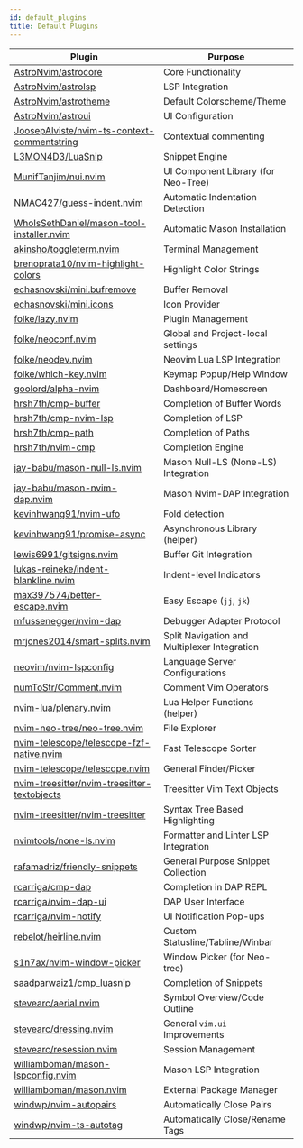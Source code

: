 ```yaml
---
id: default_plugins
title: Default Plugins
---
```


| Plugin                                                                                                        | Purpose                                      |
| ------------------------------------------------------------------------------------------------------------- | -------------------------------------------- |
| [AstroNvim/astrocore](https://github.com/AstroNvim/astrocore)                                                 | Core Functionality                           |
| [AstroNvim/astrolsp](https://github.com/AstroNvim/astrolsp)                                                   | LSP Integration                              |
| [AstroNvim/astrotheme](https://github.com/AstroNvim/astrotheme)                                               | Default Colorscheme/Theme                    |
| [AstroNvim/astroui](https://github.com/AstroNvim/astroui)                                                     | UI Configuration                             |
| [JoosepAlviste/nvim-ts-context-commentstring](https://github.com/JoosepAlviste/nvim-ts-context-commentstring) | Contextual commenting                        |
| [L3MON4D3/LuaSnip](https://github.com/L3MON4D3/LuaSnip)                                                       | Snippet Engine                               |
| [MunifTanjim/nui.nvim](https://github.com/MunifTanjim/nui.nvim)                                               | UI Component Library (for Neo-Tree)          |
| [NMAC427/guess-indent.nvim](https://github.com/NMAC427/guess-indent.nvim)                                     | Automatic Indentation Detection              |
| [WhoIsSethDaniel/mason-tool-installer.nvim](https://github.com/WhoIsSethDaniel/mason-tool-installer.nvim)                                     | Automatic Mason Installation              |
| [akinsho/toggleterm.nvim](https://github.com/akinsho/toggleterm.nvim)                                         | Terminal Management                          |
| [brenoprata10/nvim-highlight-colors](https://github.com/brenoprata10/nvim-highlight-colors)                   | Highlight Color Strings                      |
| [echasnovski/mini.bufremove](https://github.com/echasnovski/mini.bufremove)                                   | Buffer Removal                               |
| [echasnovski/mini.icons](https://github.com/echasnovski/mini.icons)                                           | Icon Provider                                |
| [folke/lazy.nvim](https://github.com/folke/lazy.nvim)                                                         | Plugin Management                            |
| [folke/neoconf.nvim](https://github.com/folke/neoconf.nvim)                                                   | Global and Project-local settings            |
| [folke/neodev.nvim](https://github.com/folke/neodev.nvim)                                                     | Neovim Lua LSP Integration                   |
| [folke/which-key.nvim](https://github.com/folke/which-key.nvim)                                               | Keymap Popup/Help Window                     |
| [goolord/alpha-nvim](https://github.com/goolord/alpha-nvim)                                                   | Dashboard/Homescreen                         |
| [hrsh7th/cmp-buffer](https://github.com/hrsh7th/cmp-buffer)                                                   | Completion of Buffer Words                   |
| [hrsh7th/cmp-nvim-lsp](https://github.com/hrsh7th/cmp-nvim-lsp)                                               | Completion of LSP                            |
| [hrsh7th/cmp-path](https://github.com/hrsh7th/cmp-path)                                                       | Completion of Paths                          |
| [hrsh7th/nvim-cmp](https://github.com/hrsh7th/nvim-cmp)                                                       | Completion Engine                            |
| [jay-babu/mason-null-ls.nvim](https://github.com/jay-babu/mason-null-ls.nvim)                                 | Mason Null-LS (None-LS) Integration          |
| [jay-babu/mason-nvim-dap.nvim](https://github.com/jay-babu/mason-nvim-dap.nvim)                               | Mason Nvim-DAP Integration                   |
| [kevinhwang91/nvim-ufo](https://github.com/kevinhwang91/nvim-ufo)                                             | Fold detection                               |
| [kevinhwang91/promise-async](https://github.com/kevinhwang91/promise-async)                                   | Asynchronous Library (helper)                |
| [lewis6991/gitsigns.nvim](https://github.com/lewis6991/gitsigns.nvim)                                         | Buffer Git Integration                       |
| [lukas-reineke/indent-blankline.nvim](https://github.com/lukas-reineke/indent-blankline.nvim)                 | Indent-level Indicators                      |
| [max397574/better-escape.nvim](https://github.com/max397574/better-escape.nvim)                               | Easy Escape (`jj`, `jk`)                     |
| [mfussenegger/nvim-dap](https://github.com/mfussenegger/nvim-dap)                                             | Debugger Adapter Protocol                    |
| [mrjones2014/smart-splits.nvim](https://github.com/mrjones2014/smart-splits.nvim)                             | Split Navigation and Multiplexer Integration |
| [neovim/nvim-lspconfig](https://github.com/neovim/nvim-lspconfig)                                             | Language Server Configurations               |
| [numToStr/Comment.nvim](https://github.com/numToStr/Comment.nvim)                                             | Comment Vim Operators                        |
| [nvim-lua/plenary.nvim](https://github.com/nvim-lua/plenary.nvim)                                             | Lua Helper Functions (helper)                |
| [nvim-neo-tree/neo-tree.nvim](https://github.com/nvim-neo-tree/neo-tree.nvim)                                 | File Explorer                                |
| [nvim-telescope/telescope-fzf-native.nvim](https://github.com/nvim-telescope/telescope-fzf-native.nvim)       | Fast Telescope Sorter                        |
| [nvim-telescope/telescope.nvim](https://github.com/nvim-telescope/telescope.nvim)                             | General Finder/Picker                        |
| [nvim-treesitter/nvim-treesitter-textobjects](https://github.com/nvim-treesitter/nvim-treesitter-textobjects) | Treesitter Vim Text Objects                  |
| [nvim-treesitter/nvim-treesitter](https://github.com/nvim-treesitter/nvim-treesitter)                         | Syntax Tree Based Highlighting               |
| [nvimtools/none-ls.nvim](https://github.com/nvimtools/none-ls.nvim)                                           | Formatter and Linter LSP Integration         |
| [rafamadriz/friendly-snippets](https://github.com/rafamadriz/friendly-snippets)                               | General Purpose Snippet Collection           |
| [rcarriga/cmp-dap](https://github.com/rcarriga/cmp-dap)                                                       | Completion in DAP REPL                       |
| [rcarriga/nvim-dap-ui](https://github.com/rcarriga/nvim-dap-ui)                                               | DAP User Interface                           |
| [rcarriga/nvim-notify](https://github.com/rcarriga/nvim-notify)                                               | UI Notification Pop-ups                      |
| [rebelot/heirline.nvim](https://github.com/rebelot/heirline.nvim)                                             | Custom Statusline/Tabline/Winbar             |
| [s1n7ax/nvim-window-picker](https://github.com/s1n7ax/nvim-window-picker)                                     | Window Picker (for Neo-tree)                 |
| [saadparwaiz1/cmp_luasnip](https://github.com/saadparwaiz1/cmp_luasnip)                                       | Completion of Snippets                       |
| [stevearc/aerial.nvim](https://github.com/stevearc/aerial.nvim)                                               | Symbol Overview/Code Outline                 |
| [stevearc/dressing.nvim](https://github.com/stevearc/dressing.nvim)                                           | General `vim.ui` Improvements                |
| [stevearc/resession.nvim](https://github.com/stevearc/resession.nvim)                                         | Session Management                           |
| [williamboman/mason-lspconfig.nvim](https://github.com/williamboman/mason-lspconfig.nvim)                     | Mason LSP Integration                        |
| [williamboman/mason.nvim](https://github.com/williamboman/mason.nvim)                                         | External Package Manager                     |
| [windwp/nvim-autopairs](https://github.com/windwp/nvim-autopairs)                                             | Automatically Close Pairs                    |
| [windwp/nvim-ts-autotag](https://github.com/windwp/nvim-ts-autotag)                                           | Automatically Close/Rename Tags              |
